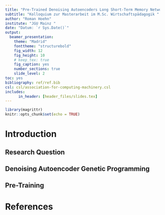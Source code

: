 ```yaml
---
title: "Pre-Trained Denoising Autoencoders Long Short-Term Memory Networks as probabilistic Models for Estimation of Distribution Genetic Programming"
subtitle: "Kolloquium zur Masterarbeit im M.Sc. Wirtschaftspädagogik "
author: "Roman Hoehn"
institute: "JGU Mainz "
date: "Datum: `r Sys.Date()`"
output:
  beamer_presentation:
    theme: "Madrid"
    fonttheme: "structurebold"
    fig_width: 12
    fig_height: 10
    # keep_tex: true
    fig_caption: yes
    number_sections: true
    slide_level: 2
toc: yes
bibliography: ref/ref.bib
csl: csl/association-for-computing-machinery.csl
includes:
      in_header: [header_files/slides.tex]
---
```



```r
library(magrittr)
knitr::opts_chunk$set(echo = TRUE)
```


# Introduction

## Research Question

## Denoising Autoencoder Genetic Programming

## Pre-Training


# References {.allowframebreaks} 







